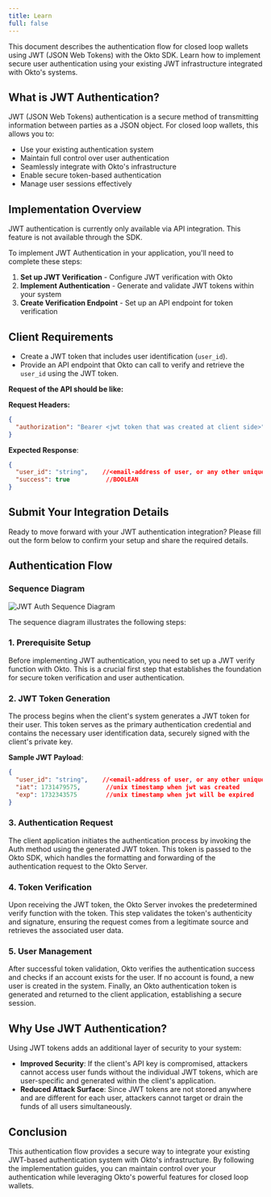 ```yaml
---
title: Learn
full: false
---
```


This document describes the authentication flow for closed loop wallets using JWT (JSON Web Tokens) with the Okto SDK. Learn how to implement secure user authentication using your existing JWT infrastructure integrated with Okto's systems.


## What is JWT Authentication?

JWT (JSON Web Tokens) authentication is a secure method of transmitting information between parties as a JSON object. For closed loop wallets, this allows you to:

- Use your existing authentication system
- Maintain full control over user authentication
- Seamlessly integrate with Okto's infrastructure
- Enable secure token-based authentication
- Manage user sessions effectively

## Implementation Overview

<Callout title="Note">
JWT authentication is currently only available via API integration. This feature is not available through the SDK.
</Callout>

To implement JWT Authentication in your application, you'll need to complete these steps:

1. **Set up JWT Verification** - Configure JWT verification with Okto
2. **Implement Authentication** - Generate and validate JWT tokens within your system
3. **Create Verification Endpoint** - Set up an API endpoint for token verification

## Client Requirements

- Create a JWT token that includes user identification (`user_id`).
- Provide an API endpoint that Okto can call to verify and retrieve the `user_id` using the JWT token.

**Request of the API should be like:**

**Request Headers:**
```json
{
  "authorization": "Bearer <jwt token that was created at client side>"
}
```

**Expected Response**:
```json
{
  "user_id": "string",    //<email-address of user, or any other unique identification of user>,
  "success": true          //BOOLEAN
}
```

## Submit Your Integration Details

Ready to move forward with your JWT authentication integration? Please fill out the form below to confirm your setup and share the required details.

<TypeformEmbed id="JOvE1w2S" />

## Authentication Flow

### Sequence Diagram

![JWT Auth Sequence Diagram](/images/jwt-auth-sequence-diagram.png)

The sequence diagram illustrates the following steps:

### 1. Prerequisite Setup
Before implementing JWT authentication, you need to set up a JWT verify function with Okto. This is a crucial first step that establishes the foundation for secure token verification and user authentication.

### 2. JWT Token Generation
The process begins when the client's system generates a JWT token for their user. This token serves as the primary authentication credential and contains the necessary user identification data, securely signed with the client's private key.

**Sample JWT Payload**:
```json
{
  "user_id": "string",    //<email-address of user, or any other unique identification of user>,
  "iat": 1731479575,       //unix timestamp when jwt was created
  "exp": 1732343575        //unix timestamp when jwt will be expired
}
```

### 3. Authentication Request
The client application initiates the authentication process by invoking the Auth method using the generated JWT token. This token is passed to the Okto SDK, which handles the formatting and forwarding of the authentication request to the Okto Server.

### 4. Token Verification
Upon receiving the JWT token, the Okto Server invokes the predetermined verify function with the token. This step validates the token's authenticity and signature, ensuring the request comes from a legitimate source and retrieves the associated user data.

### 5. User Management
After successful token validation, Okto verifies the authentication success and checks if an account exists for the user. If no account is found, a new user is created in the system. Finally, an Okto authentication token is generated and returned to the client application, establishing a secure session.

## Why Use JWT Authentication?

Using JWT tokens adds an additional layer of security to your system:

- **Improved Security**: If the client's API key is compromised, attackers cannot access user funds without the individual JWT tokens, which are user-specific and generated within the client's application.
- **Reduced Attack Surface**: Since JWT tokens are not stored anywhere and are different for each user, attackers cannot target or drain the funds of all users simultaneously.


## Conclusion
This authentication flow provides a secure way to integrate your existing JWT-based authentication system with Okto's infrastructure. By following the implementation guides, you can maintain control over your authentication while leveraging Okto's powerful features for closed loop wallets.
